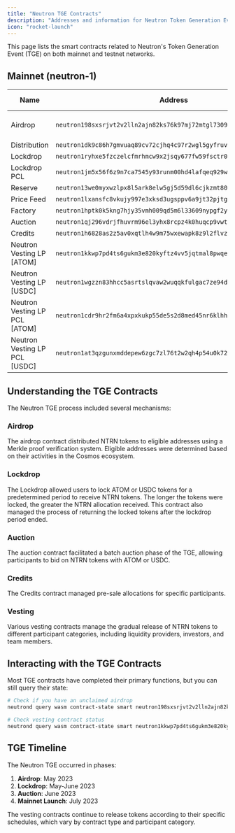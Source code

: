 ```yaml
---
title: "Neutron TGE Contracts"
description: "Addresses and information for Neutron Token Generation Event smart contracts"
icon: "rocket-launch"
---
```


This page lists the smart contracts related to Neutron's Token Generation Event (TGE) on both mainnet and testnet networks.

## Mainnet (neutron-1)

| Name | Address | Source Code | Code ID |
|------|---------|------------|---------|
| Airdrop | `neutron198sxsrjvt2v2lln2ajn82ks76k97mj72mtgl7309jehd0vy8rezs7e6c56` | [cw20-merkle-airdrop](https://github.com/neutron-org/neutron-tge-contracts) | 196 |
| Distribution | `neutron1dk9c86h7gmvuaq89cv72cjhq4c97r2wgl5gyfruv6shquwspalgq5u7sy5` | [distribution](https://github.com/neutron-org/neutron-tge-contracts) | 9 |
| Lockdrop | `neutron1ryhxe5fzczelcfmrhmcw9x2jsqy677fw59fsctr09srk24lt93eszwlvyj` | [lockdrop](https://github.com/neutron-org/neutron-tge-contracts) | 50 |
| Lockdrop PCL | `neutron1jm5x56f6z9n7ca7545y93runm00hd4lafqeq929w0a7ug6nwd20s4a8cfw` | [lockdrop-pcl](https://github.com/neutron-org/neutron-tge-contracts) | 1089 |
| Reserve | `neutron13we0myxwzlpx8l5ark8elw5gj5d59dl6cjkzmt80c5q5cv5rt54qvzkv2a` | [reserve](https://github.com/neutron-org/neutron-tge-contracts) | 337 |
| Price Feed | `neutron1lxansfc8vkujy997e3xksd3ugsppv6a9jt32pjtgaxr0zkcnkznq67z3ax` | [price-feed](https://github.com/neutron-org/neutron-tge-contracts) | 23 |
| Factory | `neutron1hptk0k5kng7hjy35vmh009qd5m6l33609nypgf2yc6nqnewduqasxplt4e` | [factory](https://github.com/neutron-org/neutron-tge-contracts) | 698 |
| Auction | `neutron1qj296vdrjfhuvrm96el3yhx8rcpz4k0huqcp9vwtqzhxwrduhs8s49y3p4` | [auction](https://github.com/neutron-org/neutron-tge-contracts) | 20 |
| Credits | `neutron1h6828as2z5av0xqtlh4w9m75wxewapk8z9l2flvzc29zeyzhx6fqgp648z` | [credits](https://github.com/neutron-org/neutron-tge-contracts) | 21 |
| Neutron Vesting LP [ATOM] | `neutron1kkwp7pd4ts6gukm3e820kyftz4vv5jqtmal8pwqezrnq2ddycqasr87x9p` | [vesting-lp](https://github.com/neutron-org/neutron-tge-contracts) | 25 |
| Neutron Vesting LP [USDC] | `neutron1wgzzn83hhcc5asrtslqvaw2wuqqkfulgac7ze94dmqkrxu8nsensmy9dkv` | [vesting-lp](https://github.com/neutron-org/neutron-tge-contracts) | 25 |
| Neutron Vesting LP PCL [ATOM] | `neutron1cdr9hr2fm6a4xpxkukp55de5s2d8med45nr6klhhjnccz0dh6hqsevltdk` | [vesting-lti](https://github.com/neutron-org/neutron-tge-contracts) | 29 |
| Neutron Vesting LP PCL [USDC] | `neutron1at3qzgunxmddepew6zgc7zl76t2w2qh4p54u0k72ckfj8myxsd4qycjjkf` | [vesting-lti](https://github.com/neutron-org/neutron-tge-contracts) | 29 |

## Understanding the TGE Contracts

The Neutron TGE process included several mechanisms:

### Airdrop

The airdrop contract distributed NTRN tokens to eligible addresses using a Merkle proof verification system. Eligible addresses were determined based on their activities in the Cosmos ecosystem.

### Lockdrop

The Lockdrop allowed users to lock ATOM or USDC tokens for a predetermined period to receive NTRN tokens. The longer the tokens were locked, the greater the NTRN allocation received. This contract also managed the process of returning the locked tokens after the lockdrop period ended.

### Auction

The auction contract facilitated a batch auction phase of the TGE, allowing participants to bid on NTRN tokens with ATOM or USDC.

### Credits

The Credits contract managed pre-sale allocations for specific participants.

### Vesting

Various vesting contracts manage the gradual release of NTRN tokens to different participant categories, including liquidity providers, investors, and team members.

## Interacting with the TGE Contracts

Most TGE contracts have completed their primary functions, but you can still query their state:

```bash
# Check if you have an unclaimed airdrop
neutrond query wasm contract-state smart neutron198sxsrjvt2v2lln2ajn82ks76k97mj72mtgl7309jehd0vy8rezs7e6c56 '{"is_claimed":{"address":"your-neutron-address"}}'

# Check vesting contract status
neutrond query wasm contract-state smart neutron1kkwp7pd4ts6gukm3e820kyftz4vv5jqtmal8pwqezrnq2ddycqasr87x9p '{"vesting_status":{}}'
```

## TGE Timeline

The Neutron TGE occurred in phases:

1. **Airdrop**: May 2023
2. **Lockdrop**: May-June 2023
3. **Auction**: June 2023
4. **Mainnet Launch**: July 2023

The vesting contracts continue to release tokens according to their specific schedules, which vary by contract type and participant category. 